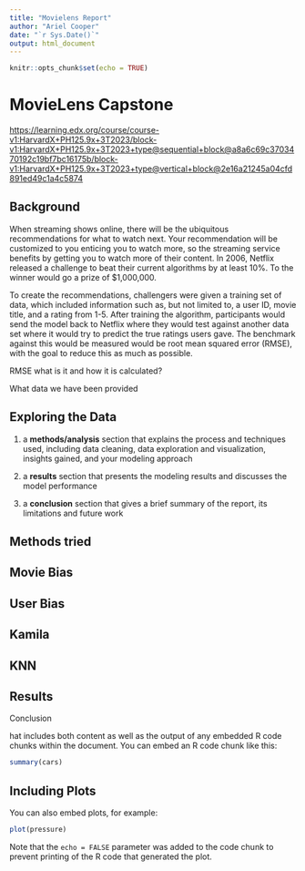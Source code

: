 ```yaml
---
title: "Movielens Report"
author: "Ariel Cooper"
date: "`r Sys.Date()`"
output: html_document
---
```


```r
knitr::opts_chunk$set(echo = TRUE)
```

# MovieLens Capstone

[https://learning.edx.org/course/course-v1:HarvardX+PH125.9x+3T2023/block-v1:HarvardX+PH125.9x+3T2023+type\@sequential+block\@a8a6c69c3703470192c19bf7bc16175b/block-v1:HarvardX+PH125.9x+3T2023+type\@vertical+block\@2e16a21245a04cfd891ed49c1a4c5874](https://learning.edx.org/course/course-v1:HarvardX+PH125.9x+3T2023/block-v1:HarvardX+PH125.9x+3T2023+type@sequential+block@a8a6c69c3703470192c19bf7bc16175b/block-v1:HarvardX+PH125.9x+3T2023+type@vertical+block@2e16a21245a04cfd891ed49c1a4c5874){.uri}

## Background

When streaming shows online, there will be the ubiquitous recommendations for what to watch next. Your recommendation will be customized to you enticing you to watch more, so the streaming service benefits by getting you to watch more of their content. In 2006, Netflix released a challenge to beat their current algorithms by at least 10%. To the winner would go a prize of \$1,000,000.

To create the recommendations, challengers were given a training set of data, which included information such as, but not limited to, a user ID, movie title, and a rating from 1-5. After training the algorithm, participants would send the model back to Netflix where they would test against another data set where it would try to predict the true ratings users gave. The benchmark against this would be measured would be root mean squared error (RMSE), with the goal to reduce this as much as possible.

RMSE what is it and how it is calculated?

What data we have been provided

## Exploring the Data

1.  a **methods/analysis** section that explains the process and techniques used, including data cleaning, data exploration and visualization, insights gained, and your modeling approach

2.  a **results** section that presents the modeling results and discusses the model performance

3.  a **conclusion** section that gives a brief summary of the report, its limitations and future work

## Methods tried

## Movie Bias

## User Bias

## Kamila

## KNN

## Results

Conclusion

hat includes both content as well as the output of any embedded R code chunks within the document. You can embed an R code chunk like this:

```r
summary(cars)
```

## Including Plots

You can also embed plots, for example:

```r
plot(pressure)
```

Note that the `echo = FALSE` parameter was added to the code chunk to prevent printing of the R code that generated the plot.
